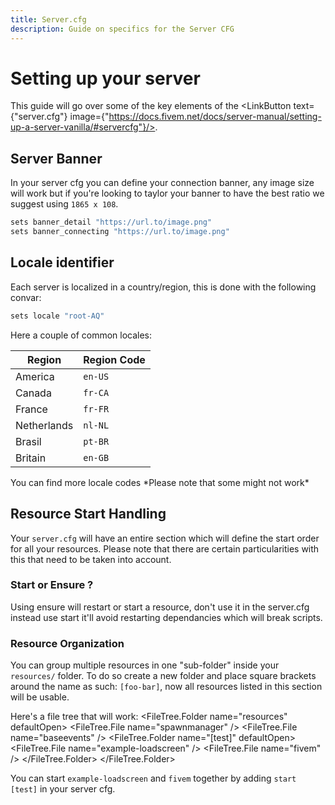 ```yaml
---
title: Server.cfg
description: Guide on specifics for the Server CFG
---
```



# Setting up your server

This guide will go over some of the key elements of the <LinkButton text={"server.cfg"} image={"https://docs.fivem.net/docs/server-manual/setting-up-a-server-vanilla/#servercfg"}/>.

## Server Banner

In your server cfg you can define your connection banner, any image size will work but if you're looking to taylor your banner to have the best ratio we suggest using <code>1865 x 108</code>.
```bash
sets banner_detail "https://url.to/image.png"
sets banner_connecting "https://url.to/image.png"
```

## Locale identifier

Each server is localized in a country/region, this is done with the following convar:
```bash
sets locale "root-AQ"
```
Here a couple of common locales:
 
| Region        | Region Code      |
| ------------- | ---------------- |
| America       |<code>en-US</code>|
| Canada        |<code>fr-CA</code>|
| France        |<code>fr-FR</code>|
| Netherlands   |<code>nl-NL</code>|
| Brasil        |<code>pt-BR</code>|
| Britain       |<code>en-GB</code>|

<Callout type="info">
You can find more locale codes <LinkButton text={"here"} image={"https://simplelocalize.io/data/locales/"}/>
*Please note that some might not work*
</Callout>

## Resource Start Handling

Your <code>server.cfg</code> will have an entire section which will define the start order for all your resources.
Please note that there are certain particularities with this that need to be taken into account.

### Start or Ensure ?

Using ensure will restart or start a resource, don't use it in the server.cfg instead use start it'll avoid restarting dependancies which will break scripts.

### Resource Organization
You can group multiple resources in one "sub-folder" inside your <code>resources/</code> folder.
To do so create a new folder and place square brackets around the name as such: `[foo-bar]`, now all resources listed in this section will be usable.

Here's a file tree that will work:
<FileTree>
  <FileTree.Folder name="resources" defaultOpen>
    <FileTree.File name="spawnmanager" />
    <FileTree.File name="baseevents" />
    <FileTree.Folder name="[test]" defaultOpen>
      <FileTree.File name="example-loadscreen" />
      <FileTree.File name="fivem" />
    </FileTree.Folder>
  </FileTree.Folder>
</FileTree>

You can start `example-loadscreen` and `fivem` together by adding `start [test]` in your server cfg.